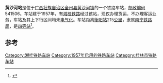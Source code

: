 {{noteTA
|1=zh-cn:始发车次; zh-hk:列車班次;
|2=zh-cn:车次; zh-hk:班次;
}}
{{Infobox China railway station 
|车站名称 = 黄沙河站
|车站名称拼音 = 
|车站地址 = [[广西壮族自治区|广西壮族自治区]][[全州县|全州县]]
|归属 = [[南宁铁路局|南宁铁路局]]
|车站等级 = [[四等站_(中铁)|四等站]]
|线路 = [[湘桂铁路|湘桂铁路]]
}}
'''黄沙河站'''是位于[[广西壮族自治区|广西壮族自治区]][[全州县|全州县]][[黄沙河镇|黄沙河镇]]的一个铁路车站，[[邮政编码|邮政编码]]541506。车站建于1957年，有[[湘桂铁路|湘桂铁路]]经过该站，现仅办理货运，不办理客运业务，车站及其上下行区间均未[[电气化|电气化]]。车站距离[[衡阳站|衡阳站]]215[[公里|公里]]，隶属[[南宁铁路局|南宁铁路局]]，是[[四等站_(中铁)|四等站]]<ref>{{Cite book|title=中国铁路站名词典|last=孙本祥主编|first=|publisher=北京：[[中国铁道出版社|中国铁道出版社]]|year=2003.04|isbn=7-113-03941-3|location=|pages=480}}</ref>。

==参考==
{{reflist}}

{{start rail box}}
{{s-inop|[[庙头站_(湘桂铁路)|庙头站]]}}
{{s-line|[[湘桂铁路|湘桂铁路]]}}
{{s-inop|[[永岁站|永岁站]]}}
{{end box}}
{{湘桂铁路}}

[[Category:湘桂铁路车站|Category:湘桂铁路车站]]
[[Category:1957年启用的铁路车站|Category:1957年启用的铁路车站]]
[[Category:桂林市铁路车站|Category:桂林市铁路车站]]


{{铁路车站小作品}}
{{广西小作品}}